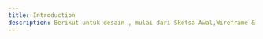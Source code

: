 ```yaml
---
title: Introduction
description: Berikut untuk desain , mulai dari Sketsa Awal,Wireframe & Prototype.
---
```



<CardGrid>
  <Card
    title="Wieframe1"
    href=""
    image="/images/wirerame1.png"
    external={true}
    variant="image"
  />
</CardGrid>